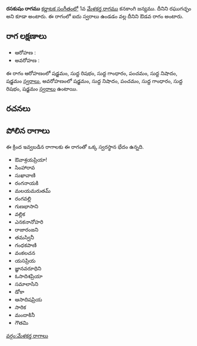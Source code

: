 {{Infobox ragam
	| name          	= రసకుషం
	| synonym	    	= రఘుగచ్ఛం
	| mela          	= 
	| chakra        	= 
	| janaka        	= 
	| type          	= ఔడవ
	| arohanam      	= {{svaraC|S|R1|G1|P|N1|S'}} 
	| avarohanam    	= {{svaraC|S'|N1|P|G1|R1|S}}
	| jeeva         	=
	| chhaya        	=
	| nyasa         	=
	| vishesha      	= 
	| equivalent  		= 
}}
{{కర్ణాటక సంగీత రాగాలు}}
'''రసకుషం రాగము''' [[కర్ణాటక సంగీతం]]లో 1వ [[మేళకర్త రాగము]] కనకాంగి జన్యము. దీనిని రఘుగచ్ఛం అని కూడా అంటారు. ఈ రాగంలో ఐదు స్వరాలు ఉండడం వల్ల దీనిని ఔడవ రాగం అంటారు.


==రాగ లక్షణాలు==


* ఆరోహణ : {{svaraC|S|R1|G1|P|N1|S'}} 
* అవరోహణ : {{svaraC|S'|N1|P|G1|R1|S}}

ఈ రాగం ఆరోహణంలో షడ్జమం, సుద్ద రిషభం, సుద్ద గాంధారం, పంచమం, సుద్ద నిషాదం, షడ్జమం [[స్వరాలు]], అవరోహణంలో షడ్జమం, సుద్ద నిషాదం, పంచమం, సుద్ద గాంధారం, సుద్ద రిషభం, షడ్జమం [[స్వరాలు]] ఉంటాయి.

==రచనలు==



==పోలిన రాగాలు==
ఈ క్రింద ఇవ్వబడిన రాగాలకు ఈ రాగంతో ఒక్క స్వరస్థాన భేదం ఉన్నది.
* ఔవాశ్రయప్రియా!
* సింహారావ
* సుఖావాణి
* రంగనాయకి
* మలయమరుతమ్
* రంగవల్లి
* గుణభాసాని
* వల్లిక
* ఎనకనానోహరి
* రాజారంజని
* తమస్వినీ
* గంధకపాణి
* వంకలచన
* యసప్రియ
* జ్ఞానవరూధిని
* ఓసాదిశప్రియా
* సమాలాసిని
* డోకా
* ఆసాదిషప్రియ
* సారిక
* మందాకినీ
* గౌతమి



[[వర్గం:మేళకర్త రాగాలు]]